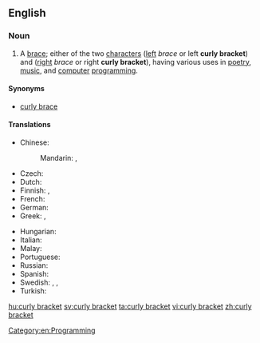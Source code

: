 ==English==
{{rfc|weird formatting}}

===Noun===
{{en-noun|head=[[curly]] [[bracket]]}}

# A [[brace]]; either of the two [[character]]s ''{{unsupported|left curly bracket}}'' ([[left]] ''brace'' or left '''curly bracket''') and ''{{unsupported|right curly bracket}}'' ([[right]] ''brace'' or right '''curly bracket'''), having various uses in [[poetry]], [[music]], and [[computer]] [[programming]].

====Synonyms====
* [[curly brace]]

====Translations====
{{trans-top|character}}
* Chinese:
*: Mandarin: {{t|cmn|波形括號|sc=Hani}}, {{t|cmn|波形括号|tr=bōxíng kuòhào|sc=Hani}}
* Czech: {{t-|cs|složená závorka|f}}
* Dutch: {{t+|nl|accolade}}
* Finnish: {{t-|fi|aaltosulku}}, {{t-|fi|aaltosulkumerkki}}
* French: {{t+|fr|accolade|f}}
* German: {{t-|de|geschweifte Klammer|f}}
* Greek: {{t-|el|μύστακας|m}}, {{t+|el|άγκιστρο|n}}
{{trans-mid}}
* Hungarian: {{t-|hu|kapcsos zárójel}}
* Italian: {{t-|it|parentesi graffa}}
* Malay: {{t-|ms|tanda kurung dakap}}
* Portuguese: {{t+|pt|chave}}
* Russian: {{t-|ru|фигурная скобка|f|tr=figúrnaja skóbka}}
* Spanish: {{t+|es|llave|f}}
* Swedish: {{t+|sv|klammerparentes|c}}, {{t-|sv|måsvingeparentes|c}}, {{t+|sv|krullparentes|c}}
* Turkish: {{t-|tr|küme parantezi}}
{{trans-bottom}}

[[Category:en:Programming]]

[[hu:curly bracket]]
[[sv:curly bracket]]
[[ta:curly bracket]]
[[vi:curly bracket]]
[[zh:curly bracket]]